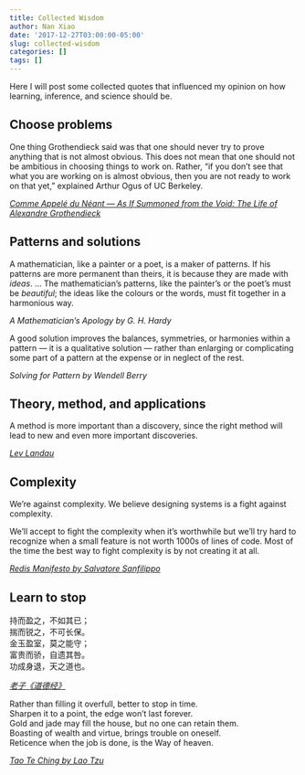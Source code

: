 ```yaml
---
title: Collected Wisdom
author: Nan Xiao
date: '2017-12-27T03:00:00-05:00'
slug: collected-wisdom
categories: []
tags: []
---
```


Here I will post some collected quotes that influenced my opinion on how learning, inference, and science should be.

## Choose problems

One thing Grothendieck said was that one should never try to prove anything that is not almost obvious. This does not mean that one should not be ambitious in choosing things to work on. Rather, "if you don't see that what you are working on is almost obvious, then you are not ready to work on that yet," explained Arthur Ogus of UC Berkeley.

_[Comme Appelé du Néant — As If Summoned from the Void: The Life of Alexandre Grothendieck](https://www.ams.org/notices/200410/fea-grothendieck-part2.pdf)_

## Patterns and solutions

A mathematician, like a painter or a poet, is a maker of patterns. If his patterns are more permanent than theirs, it is because they are made with _ideas_. ... The mathematician's patterns, like the painter's or the poet's must be _beautiful_; the ideas like the colours or the words, must fit together in a harmonious way.

_A Mathematician's Apology by G. H. Hardy_

A good solution improves the balances, symmetries, or harmonies within a pattern — it is a qualitative solution — rather than enlarging or complicating some part of a pattern at the expense or in neglect of the rest.

_Solving for Pattern by Wendell Berry_

## Theory, method, and applications

A method is more important than a discovery, since the right method will lead to new and even more important discoveries.

_[Lev Landau](https://www.math.columbia.edu/~woit/TheCase.pdf)_

## Complexity

We're against complexity. We believe designing systems is a fight against complexity.

We'll accept to fight the complexity when it's worthwhile but we'll try hard to recognize when a small feature is not worth 1000s of lines of code. Most of the time the best way to fight complexity is by not creating it at all.

_[Redis Manifesto by Salvatore Sanfilippo](http://oldblog.antirez.com/post/redis-manifesto.html)_

## Learn to stop

持而盈之，不如其已；\
揣而锐之，不可长保。\
金玉盈室，莫之能守；\
富贵而骄，自遗其咎。\
功成身退，天之道也。

_[老子《道德经》](https://zh.wikipedia.org/wiki/%E8%80%81%E5%AD%90_(%E6%9B%B8))_

Rather than filling it overfull, better to stop in time.\
Sharpen it to a point, the edge won't last forever.\
Gold and jade may fill the house, but no one can retain them.\
Boasting of wealth and virtue, brings trouble on oneself.\
Reticence when the job is done, is the Way of heaven.

_[Tao Te Ching by Lao Tzu](https://en.wikipedia.org/wiki/Tao_Te_Ching)_
